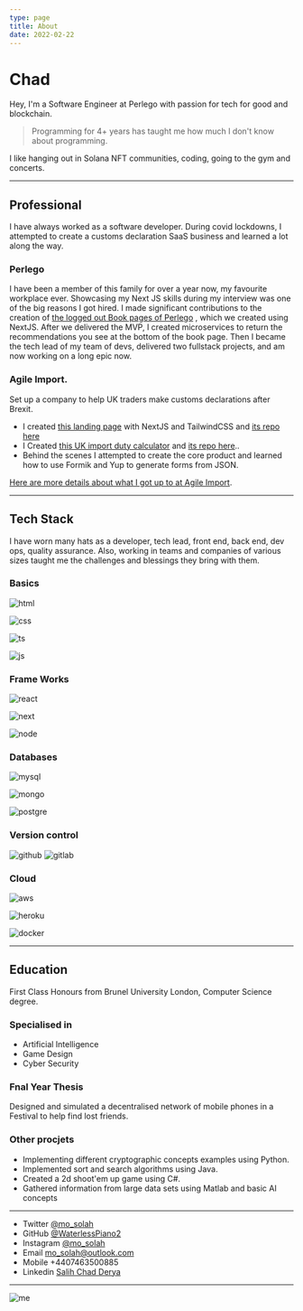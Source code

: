 ```yaml
---
type: page
title: About
date: 2022-02-22
---
```



# Chad

Hey, I'm a Software Engineer at Perlego with passion for tech for good and blockchain.

> Programming for 4+ years has taught me how much I don't know about programming.

I like hanging out in Solana NFT communities, coding, going to the gym and concerts.

---

## Professional

I have always worked as a software developer.
During covid lockdowns, I attempted to create a customs declaration SaaS business and learned a lot along the way.

### Perlego

I have been a member of this family for over a year now, my favourite workplace ever.
Showcasing my Next JS skills during my interview was one of the big reasons I got hired.
I made significant contributions to the creation of <a href="https://www.perlego.com/book/3042820/nfts-for-dummies-pdf" target="_blank">the logged out Book pages of Perlego</a> , which we created using NextJS.
After we delivered the MVP, I created microservices to return the recommendations you see at the bottom of the book page.
Then I became the tech lead of my team of devs, delivered two fullstack projects, and am now working on a long epic now.

### Agile Import.

Set up a company to help UK traders make customs declarations after Brexit.

- I created <a href="https://www.agileimport.co.uk/" target="_blank">this landing page</a> with NextJS and TailwindCSS and
  <a href="https://github.com/Agile-Import/marketing" target="_blank">
    its repo here
  </a>
- I Created <a href="http://calcofduty.co.uk" target="_blank">this UK import duty calculator</a> and <a href="https://github.com/WaterlessPiano2/Duty" target="_blank">its repo here</a>..
- Behind the scenes I attempted to create the core product and learned how to use Formik and Yup to generate forms from JSON.

[Here are more details about what I got up to at Agile Import](/posts/agileImport).

---

## Tech Stack

I have worn many hats as a developer, tech lead, front end, back end, dev ops, quality assurance. Also, working in teams and companies of various sizes taught me the challenges and blessings they bring with them.

### Basics

<Image
  src="/images/tech/html.svg"
  alt="html"
  width={75}
  height={75}
  priority
  className="next-image"
/>

<Image
  src="/images/tech/css.svg"
  alt="css"
  width={75}
  height={75}
  priority
  className="next-image"
/>

<Image
  src="/images/tech/ts.svg"
  alt="ts"
  width={75}
  height={75}
  priority
  className="next-image"
/>

<Image
  src="/images/tech/js.svg"
  alt="js"
  width={75}
  height={75}
  priority
  className="next-image"
/>

### Frame Works

<Image
  src="/images/tech/react.svg"
  alt="react"
  width={75}
  height={75}
  priority
  className="next-image"
/>

<Image
  src="/images/tech/next.svg"
  alt="next"
  width={75}
  height={75}
  priority
  className="next-image"
/>

<Image
  src="/images/tech/node.svg"
  alt="node"
  width={75}
  height={75}
  priority
  className="next-image"
/>

### Databases

<Image
  src="/images/tech/mysql.svg"
  alt="mysql"
  width={75}
  height={75}
  priority
  className="next-image"
/>

<Image
  src="/images/tech/mongo.svg"
  alt="mongo"
  width={75}
  height={75}
  priority
  className="next-image"
/>

<Image
  src="/images/tech/pg.svg"
  alt="postgre"
  width={75}
  height={75}
  priority
  className="next-image"
/>

### Version control

<Image
  src="/images/tech/git.svg"
  alt="github"
  width={75}
  height={75}
  priority
  className="next-image"
/>
<Image
  src="/images/tech/lab.svg"
  alt="gitlab"
  width={75}
  height={75}
  priority
  className="next-image"
/>

### Cloud

<Image
  src="/images/tech/aws.svg"
  alt="aws"
  width={75}
  height={75}
  priority
  className="next-image"
/>

<Image
  src="/images/tech/heroku.svg"
  alt="heroku"
  width={75}
  height={75}
  priority
  className="next-image"
/>

<Image
  src="/images/tech/docker.svg"
  alt="docker"
  width={75}
  height={75}
  priority
  className="next-image"
/>

---

## Education

First Class Honours from Brunel University London, Computer Science degree.

### Specialised in

- Artificial Intelligence
- Game Design
- Cyber Security

### Fnal Year Thesis

Designed and simulated a decentralised network of mobile phones in a Festival to help find lost friends.

### Other procjets

- Implementing different cryptographic concepts examples using Python.
- Implemented sort and search algorithms using Java.
- Created a 2d shoot'em up game using C#.
- Gathered information from large data sets using Matlab and basic AI concepts

---

- Twitter [@mo_solah](https://twitter.com/mo_solah)
- GitHub [@WaterlessPiano2](https://github.com/WaterlessPiano2)
- Instagram [@mo_solah](https://instagram.com/mo_solah)
- Email mo_solah@outlook.com
- Mobile +4407463500885
- Linkedin [Salih Chad Derya](https://www.linkedin.com/in/chadderya/)

---

<Image
  src="/images/me.jpg"
  alt="me"
  width={1960}
  height={4032}
  priority
  className="next-image"
/>

